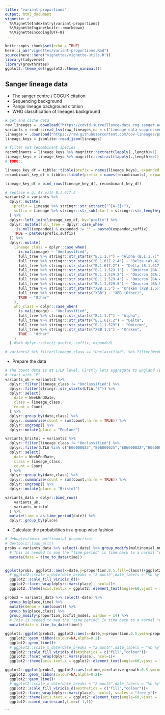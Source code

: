 ```yaml
---
title: "variant-proportions"
output: html_document
vignette: >
  %\VignetteIndexEntry{variant-proportions}
  %\VignetteEngine{knitr::rmarkdown}
  %\VignetteEncoding{UTF-8}
---
```


```r
knitr::opts_chunk$set(echo = TRUE)
here::i_am("vignettes/variant-proportions.Rmd")
source(here::here("vignettes/vignette-utils.R"))
library(tidyverse)
library(growthrates)
ggplot2::theme_set(ggplot2::theme_minimal())
```

## Sanger lineage data

* The sanger centre / COGUK citation
* Sequencing background
* Pango lineage background citation
* WHO classification of lineages background

```r
# get and cache data
raw_lineages = .download("https://covid-surveillance-data.cog.sanger.ac.uk/download/lineages_by_ltla_and_week.tsv","lineages.tsv")
variants = readr::read_tsv(raw_lineages,na = c("Lineage data suppressed","Unassigned"))
lineages = .download("https://raw.githubusercontent.com/cov-lineages/pango-designation/master/pango_designation/alias_key.json", "lineage-keys.json")
lineage_keys = jsonlite::read_json(lineages)

# filter out recombinant species
recombinants = lineage_keys %>% magrittr::extract(lapply(.,length)>1)
lineage_keys = lineage_keys %>% magrittr::extract(lapply(.,length)==1)
# TODO::

lineage_key_df = tibble::tibble(prefix = names(lineage_keys), expanded = unlist(unname(lineage_keys)))
recombinant_key_df = tibble::tibble(prefix = names(recombinants), expanded = names(recombinants))

lineage_key_df = bind_rows(lineage_key_df, recombinant_key_df)

# replace e.g. AY with B.1.617.2
variants2 = variants %>% 
  dplyr::mutate(
    prefix = Lineage %>% stringr::str_extract("^[A-Z]+"),
    suffix = Lineage %>% stringr::str_sub(start = stringr::str_length(prefix)+1)
  ) %>% 
  dplyr::left_join(lineage_key_df, by="prefix") %>%
  dplyr::mutate(full_tree = dplyr::case_when(
    !is.null(expanded) & expanded != "" ~ paste0(expanded,suffix),
    TRUE ~ paste0(prefix,suffix)
  )) %>%
  dplyr::mutate(
    lineage_class = dplyr::case_when(
      is.na(Lineage) ~ "Unclassified",
      full_tree %>% stringr::str_starts("B.1.1.7") ~ "Alpha (B.1.1.7)",
      full_tree %>% stringr::str_starts("B.1.617.2.4") ~ "Delta (AY.4)",
      full_tree %>% stringr::str_starts("B.1.617.2") ~ "Delta (B.1.617.2)",
      full_tree %>% stringr::str_starts("B.1.1.529.1") ~ "Omicron (BA.1)",
      full_tree %>% stringr::str_starts("B.1.1.529.2") ~ "Omicron (BA.2)",
      full_tree %>% stringr::str_starts("B.1.1.529.4") ~ "Omicron (BA.4)",
      full_tree %>% stringr::str_starts("B.1.1.529.5") ~ "Omicron (BA.5)",
      full_tree %>% stringr::str_starts("XBB.1.5") ~ "Kraken (XBB.1.5)",
      full_tree %>% stringr::str_starts("XBB") ~ "XBB (Other)",
      TRUE ~ "Other"
    ),
    who_class = dplyr::case_when(
      is.na(Lineage) ~ "Unclassified",
      full_tree %>% stringr::str_starts("B.1.1.7") ~ "Alpha",
      full_tree %>% stringr::str_starts("B.1.617.2") ~ "Delta",
      full_tree %>% stringr::str_starts("B.1.1.529") ~ "Omicron",
      full_tree %>% stringr::str_starts("XBB.1.5") ~ "Kraken",
      TRUE ~ "Other"
    )
  ) #%>% dplyr::select(-prefix,-suffix,-expanded)

# variants2 %>% filter(lineage_class == "Unclassified") %>% filter(WeekEndDate > "2022-12-01") %>% view()

```

* Prepare the data

```r

# The count data is at LTLA level. Firstly lets aggregate to England (LTLAs) that
# start with "E"
variants_uk = variants2 %>% 
  dplyr::filter(lineage_class != "Unclassified") %>% 
  dplyr::filter(stringr::str_starts(LTLA,"E")) %>% 
  dplyr::select(
    date = WeekEndDate,
    class = lineage_class,
    count = Count
  ) %>% 
  dplyr::group_by(date,class) %>% 
  dplyr::summarise(count = sum(count,na.rm = TRUE)) %>%
  dplyr::ungroup() %>%
  dplyr::mutate(place = "England")

variants_bristol = variants2 %>% 
  dplyr::filter(lineage_class != "Unclassified") %>% 
  dplyr::filter(LTLA %in% c("E06000023","E06000025","E06000022","E06000024")) %>% 
  dplyr::select(
    date = WeekEndDate,
    class = lineage_class,
    count = Count
  ) %>% 
  dplyr::group_by(date,class) %>% 
  dplyr::summarise(count = sum(count,na.rm = TRUE)) %>%
  dplyr::ungroup() %>%
  dplyr::mutate(place = "Bristol")

variants_data = dplyr::bind_rows(
    variants_uk,
    variants_bristol
  ) %>% 
  mutate(time = as.time_period(date)) %>% 
  dplyr::group_by(place)
```

* Calculate the probabilities in a group wise fashion

```r
# debug(estimate_multinomial_proportion)
# devtools::load_all()
probs = variants_data %>% select(-date) %>% group_modify(multinomial_nnet_model, window = 28) %>% 
  # This is needed to map the "time period" in time back to a normal "date"
  mutate(date = time_to_date(time))


ggplot(probs, ggplot2::aes(x=date,y=proportion.0.5,fill=class))+ggplot2::geom_area(color="black")+
  # ggplot2::scale_x_date(date_breaks = "2 month",date_labels = "%b %y",name = NULL)+
  ggplot2::scale_fill_viridis_d()+
  ggplot2::facet_wrap(dplyr::vars(place), ncol=1)+
  ggplot2::theme(axis.text.x = ggplot2::element_text(angle=60,vjust = 1,hjust=1))
```

```r

probs2 = variants_data %>% select(-date) %>% 
  group_by(place,time) %>% 
  mutate(denom = sum(count)) %>%
  group_by(place,class) %>%
  group_modify(proportion_locfit_model, window = 14) %>% 
  # This is needed to map the "time period" in time back to a normal "date"
  mutate(date = time_to_date(time))

ggplot2::ggplot(probs2, ggplot2::aes(x=date,y=proportion.0.5,ymin=proportion.0.025,ymax=proportion.0.975,fill=class,colour=class))+
  ggplot2::geom_ribbon(colour=NA,alpha=0.2)+
  ggplot2::geom_line()+
  # ggplot2::scale_x_date(date_breaks = "2 month",date_labels = "%b %y",name = NULL)+
  ggplot2::scale_fill_viridis_d(aesthetics = c("fill","colour"))+
  ggplot2::facet_wrap(dplyr::vars(place), ncol=1)+
  ggplot2::theme(axis.text.x = ggplot2::element_text(angle=60,vjust = 1,hjust=1))

```


```r

ggplot2::ggplot(probs2, ggplot2::aes(x=time,y=relative.growth.0.5,ymin=relative.growth.0.025,ymax=relative.growth.0.975,fill=class,colour=class))+
  ggplot2::geom_ribbon(colour=NA,alpha=0.2)+
  ggplot2::geom_line()+
  # ggplot2::scale_x_date(date_breaks = "2 month",date_labels = "%b %y",name = NULL)+
  ggplot2::scale_fill_viridis_d(aesthetics = c("fill","colour"))+
  ggplot2::facet_wrap(dplyr::vars(place), ncol=1, scales = "free_y")+
  ggplot2::theme(axis.text.x = ggplot2::element_text(angle=60,vjust = 1,hjust=1))+
  ggplot2::coord_cartesian(ylim=c(-1,1))

```

```
